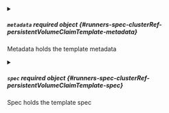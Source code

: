 


<details className="config-field" data-expandable="true">
<summary>

##### `metadata` <span className="config-field-required" data-required="false">required</span> <span className="config-field-type">object</span> <span className="config-field-default"></span> <span className="config-field-enum"></span> {#runners-spec-clusterRef-persistentVolumeClaimTemplate-metadata}

Metadata holds the template metadata

</summary>

<PartialMetadatareference />


</details>



<details className="config-field" data-expandable="true">
<summary>

##### `spec` <span className="config-field-required" data-required="false">required</span> <span className="config-field-type">object</span> <span className="config-field-default"></span> <span className="config-field-enum"></span> {#runners-spec-clusterRef-persistentVolumeClaimTemplate-spec}

Spec holds the template spec

</summary>

<PartialSpecreference />


</details>
